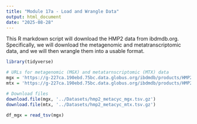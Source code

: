 ```yaml
---
title: "Module 17a - Load and Wrangle Data"
output: html_document
date: "2025-08-28"
---
```


This R markdown script will download the HMP2 data from ibdmdb.org. Specifically, we will download the metagenomic and metatranscriptomic data, and we will then wrangle them into a usable format.

```r
library(tidyverse)

# URLs for metagenomic (MGX) and metatarnscriptomic (MTX) data
mgx = 'https://g-227ca.190ebd.75bc.data.globus.org/ibdmdb/products/HMP2/MGX/2018-05-04/pathabundances_3.tsv.gz'
mtx = 'https://g-227ca.190ebd.75bc.data.globus.org/ibdmdb/products/HMP2/MTX/2017-12-14/pathabundances_3.tsv.gz'

# Download files
download.file(mgx, '../Datasets/hmp2_metacyc_mgx.tsv.gz')
download.file(mtx, '../Datasets/hmp2_metacyc_mtx.tsv.gz')

df_mgx = read_tsv(mgx)
```

